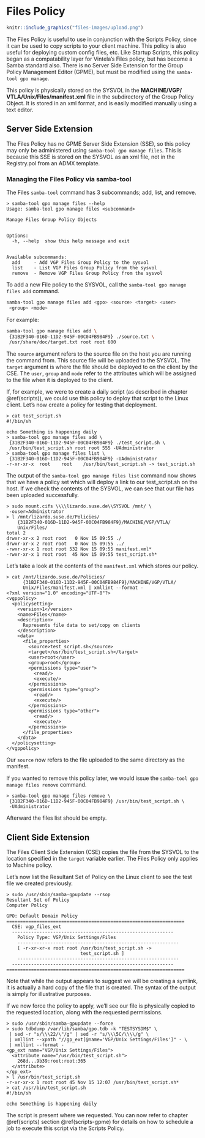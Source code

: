 # Files Policy {#files}

```r
knitr::include_graphics("files-images/upload.png")
```

\index{Policies!Files}

The Files Policy is useful to use in conjunction with the Scripts Policy, since it can be used to copy scripts to your client machine. This policy is also useful for deploying custom config files, etc. Like Startup Scripts, this policy began as a compatability layer for Vintela's Files policy, but has become a Samba standard also. There is no Server Side Extension for the Group Policy Management Editor (GPME), but must be modified using the `samba-tool gpo manage`.

This policy is physically stored on the SYSVOL in the **MACHINE/VGP/** **VTLA/Unix/Files/manifest.xml** file in the subdirectory of the Group Policy Object. It is stored in an xml format, and is easily modified manually using a text editor.

## Server Side Extension

The Files Policy has no GPME Server Side Extension (SSE), so this policy may only be administered using `samba-tool gpo manage files`. This is because this SSE is stored on the SYSVOL as an xml file, not in the Registry.pol from an ADMX template.
\index{Server Side Extensions}

### Managing the Files Policy via samba-tool

The Files `samba-tool` command has 3 subcommands; add, list, and remove.

```
> samba-tool gpo manage files --help
Usage: samba-tool gpo manage files <subcommand>

Manage Files Group Policy Objects


Options:
  -h, --help  show this help message and exit


Available subcommands:
  add     - Add VGP Files Group Policy to the sysvol
  list    - List VGP Files Group Policy from the sysvol
  remove  - Remove VGP Files Group Policy from the sysvol
```

To add a new File policy to the SYSVOL, call the `samba-tool gpo manage files add` command.

```sh
samba-tool gpo manage files add <gpo> <source> <target> <user>
 <group> <mode>
```

For example:

```sh
samba-tool gpo manage files add \
 {31B2F340-016D-11D2-945F-00C04FB984F9} ./source.txt \
 /usr/share/doc/target.txt root root 600
```

The `source` argument refers to the source file on the host you are running the command from. This source file will be uploaded to the SYSVOL. The `target` argument is where the file should be deployed to on the client by the CSE. The `user`, `group` and `mode` refer to the attributes which will be assigned to the file when it is deployed to the client.

If, for example, we were to create a daily script (as described in chapter \@ref(scripts)), we could use this policy to deploy that script to the Linux client. Let's now create a policy for testing that deployment.

```
> cat test_script.sh
#!/bin/sh

echo Something is happening daily
> samba-tool gpo manage files add \
 {31B2F340-016D-11D2-945F-00C04FB984F9} ./test_script.sh \
 /usr/bin/test_script.sh root root 555 -UAdministrator
> samba-tool gpo manage files list \
 {31B2F340-016D-11D2-945F-00C04FB984F9} -UAdministrator
-r-xr-xr-x	root	root	/usr/bin/test_script.sh -> test_script.sh
```

The output of the `samba-tool gpo manage files list` command now shows that we have a policy set which will deploy a link to our test\_script.sh on the host. If we check the contents of the SYSVOL, we can see that our file has been uploaded successfully.

```
> sudo mount.cifs \\\\lizardo.suse.de\\SYSVOL /mnt/ \
 -ouser=Administrator
> l /mnt/lizardo.suse.de/Policies/
    {31B2F340-016D-11D2-945F-00C04FB984F9}/MACHINE/VGP/VTLA/
    Unix/Files/
total 2
drwxr-xr-x 2 root root   0 Nov 15 09:55 ./
drwxr-xr-x 2 root root   0 Nov 15 09:55 ../
-rwxr-xr-x 1 root root 532 Nov 15 09:55 manifest.xml*
-rwxr-xr-x 1 root root  45 Nov 15 09:55 test_script.sh*
```

Let's take a look at the contents of the `manifest.xml` which stores our policy.

```
> cat /mnt/lizardo.suse.de/Policies/
      {31B2F340-016D-11D2-945F-00C04FB984F9}/MACHINE/VGP/VTLA/
      Unix/Files/manifest.xml | xmllint --format -
<?xml version="1.0" encoding="UTF-8"?>
<vgppolicy>
  <policysetting>
    <version>1</version>
    <name>Files</name>
    <description>
      Represents file data to set/copy on clients
    </description>
    <data>
      <file_properties>
        <source>test_script.sh</source>
        <target>/usr/bin/test_script.sh</target>
        <user>root</user>
        <group>root</group>
        <permissions type="user">
          <read/>
          <execute/>
        </permissions>
        <permissions type="group">
          <read/>
          <execute/>
        </permissions>
        <permissions type="other">
          <read/>
          <execute/>
        </permissions>
      </file_properties>
    </data>
  </policysetting>
</vgppolicy>
```

Our `source` now refers to the file uploaded to the same directory as the manifest.

If you wanted to remove this policy later, we would issue the `samba-tool gpo manage files remove` command.

```
> samba-tool gpo manage files remove \
 {31B2F340-016D-11D2-945F-00C04FB984F9} /usr/bin/test_script.sh \
 -UAdministrator
```

Afterward the files list should be empty.

## Client Side Extension

The Files Client Side Extension (CSE) copies the file from the SYSVOL to the location specified in the `target` variable earlier. The Files Policy only applies to Machine policy.
\index{Client Side Extensions}

Let's now list the Resultant Set of Policy on the Linux client to see the test file we created previously.

```
> sudo /usr/sbin/samba-gpupdate --rsop
Resultant Set of Policy
Computer Policy

GPO: Default Domain Policy
=================================================================
  CSE: vgp_files_ext
  -----------------------------------------------------------
    Policy Type: VGP/Unix Settings/Files
    -----------------------------------------------------------
    [ -r-xr-xr-x root root /usr/bin/test_script.sh -> 
                           test_script.sh ]
    -----------------------------------------------------------
  -----------------------------------------------------------
=================================================================
```
\index{Resultant Set of Policy}

Note that while the output appears to suggest we will be creating a symlink, it is actually a hard copy of the file that is created. The syntax of the output is simply for illustrative purposes.

If we now force the policy to apply, we’ll see our file is physically copied to the requested location, along with the requested permissions.

```
> sudo /usr/sbin/samba-gpupdate --force
> sudo tdbdump /var/lib/samba/gpo.tdb -k "TESTSYSDM$" \
 | sed -r "s/\\\22/\"/g" | sed -r "s/\\\5C/\\\\/g" \
 | xmllint --xpath "//gp_ext[@name='VGP/Unix Settings/Files']" - \
 | xmllint --format -
<gp_ext name="VGP/Unix Settings/Files">
  <attribute name="/usr/bin/test_script.sh">
    268d...9b39:root:root:365
  </attribute>
</gp_ext>
> l /usr/bin/test_script.sh
-r-xr-xr-x 1 root root 45 Nov 15 12:07 /usr/bin/test_script.sh*
> cat /usr/bin/test_script.sh
#!/bin/sh

echo Something is happening daily
```
\index{Group Policy Cache}

The script is present where we requested. You can now refer to chapter \@ref(scripts) section \@ref(scripts-gpme) for details on how to schedule a job to execute this script via the Scripts Policy.
